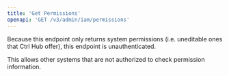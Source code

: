 ```yaml
---
title: 'Get Permissions'
openapi: 'GET /v3/admin/iam/permissions'
---
```


<Info>
  Because this endpoint only returns system permissions (i.e. uneditable ones that Ctrl Hub offer), this endpoint is unauthenticated.

  This allows other systems that are not authorized to check permission information.
</Info>
